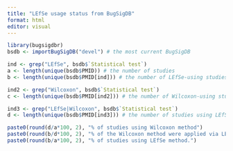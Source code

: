 ```yaml
---
title: "LEfSe usage status from BugSigDB"
format: html
editor: visual
---
```


```r
library(bugsigdbr)
bsdb <- importBugSigDB("devel") # the most current BugSigDB
```

```r
ind <- grep("LEfSe", bsdb$`Statistical test`)
a <- length(unique(bsdb$PMID)) # the number of studies
b <- length(unique(bsdb$PMID[ind])) # the number of LEfSe-using studies

ind2 <- grep("Wilcoxon", bsdb$`Statistical test`)
c <- length(unique(bsdb$PMID[ind2])) # the number of Wilcoxon-using studies

ind3 <- grep("LEfSe|Wilcoxon", bsdb$`Statistical test`)
d <- length(unique(bsdb$PMID[ind3])) # the number of studies using LEfSe or Wilcoxon
```

```r
paste0(round(d/a*100, 2), "% of studies using Wilcoxon method")
paste0(round(b/d*100, 2), "% of the Wilcoxon method were applied via LEfSe.")
paste0(round(b/a*100, 2), "% of studies using LEfSe method.")
```
